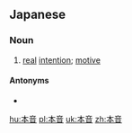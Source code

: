 ==Japanese==
{{ja-kanjitab|ほん|ね|yomi=ok}}

===Noun===
{{ja-noun|ほんね}}

# [[real]] [[intention]]; [[motive]]

====Antonyms====
* {{l|ja|建前}}

[[hu:本音]]
[[pl:本音]]
[[uk:本音]]
[[zh:本音]]